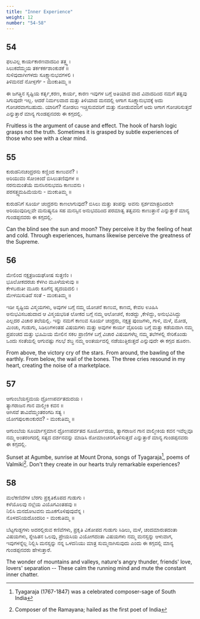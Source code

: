 ```yaml
---
title: "Inner Experience"
weight: 12
number: "54-58"
---
```


## 54
ಫಲವಿಲ್ಲ ಕಾರ್ಯಕಾರಣವಾದದಿಂ ತತ್ತ್ವ ।  
ಸಿಲುಕದೆಮ್ಮಯ ತರ್ಕಕರ್ಕಶಾಂಕುಶಕೆ  ॥  
ಸುಳಿವುದಾಗೀಗಳದು ಸೂಕ್ಷ್ಮಾನುಭವಗಳಲಿ ।  
ತಿಳಿಮನದೆ ನೋಳ್ಪರ್ಗೆ - ಮಂಕುತಿಮ್ಮ ॥

ಈ ಜಗತ್ತಿನ ಸೃಷ್ಟಿಯ ಕರ್ತೃ,ಕರಣ, ಕಾರ್ಯ, ಕಾರಣ ಇವುಗಳ ಬಗ್ಗೆ ಅತಿಯಾದ ವಾದ ವಿವಾದದಿಂದ ನಮಗೆ ತತ್ವವು ಸಿಗುವುದೇ ಇಲ್ಲ. ಆದರೆ ನಿರ್ಮಲವಾದ ಮತ್ತು ತಿಳಿಯಾದ ಮನದಲ್ಲಿ ಆಗಾಗ ಸೂಕ್ಷ್ಮಾನುಭವಕ್ಕೆ ಅದು ಗೋಚರವಾಗಬಹುದು. ಯಾರಿಗೆ? ನೋಡಲು ಇಚ್ಚಿಸುವವರಿಗೆ ಮತ್ತು ನೋಡುವವರಿಗೆ ಅದು ಆಗಾಗ ಗೋಚರಿಸುತ್ತದೆ ಎನ್ನುತ್ತಾರೆ ಮಾನ್ಯ ಗುಂಡಪ್ಪನವರು ಈ ಕಗ್ಗದಲ್ಲಿ.


Fruitless is the argument of cause and effect. The hook of harsh logic grasps not the truth. Sometimes it is grasped by subtle experiences of those who see with a clear mind.

## 55
ಕುರುಡನಿನಚಂದ್ರರನು ಕಣ್ಣಿಂದ ಕಾಣುವನೆ? ।  
ಅರಿಯುವಂ ಸೋಂಕಿಂದೆ ಬಿಸಿಲುತಣಿವುಗಳ ॥  
ನರನುಮಂತೆಯೆ ಮನಸಿನನುಭವದಿ ಕಾಣುವನು ।  
ಪರಸತ್ತ್ವಮಹಿಮೆಯನು - ಮಂಕುತಿಮ್ಮ ॥

ಕುರುಡನಿಗೆ ಸೂರ್ಯ ಚಂದ್ರರನು ಕಾಣಲಾಗುವುದೆ? ಬಿಸಿಲು ಮತ್ತು ತಂಪನ್ನು ಅವನು ಸ್ಪರ್ಶಮಾತ್ರದಿಂದಲೇ ಅರಿಯುವುದಿಲ್ಲವೇ ಮನುಷ್ಯನೂ ಸಹ ಮನಸ್ಸಿನ ಅನುಭವದಿಂದ ಪರಮಾತ್ವ ತತ್ವವನು ಕಾಣುತ್ತಾನೆ ಎನ್ನುತ್ತಾರೆ ಮಾನ್ಯ ಗುಂಡಪ್ಪನವರು ಈ ಕಗ್ಗದಲ್ಲಿ.

Can the blind see the sun and moon? They perceive it by the feeling of heat and cold. Through experiences, humans likewise perceive the greatness of the Supreme.

## 56
ಮೇಲಿಂದ ನಕ್ಷತ್ರಜಯಘೋಷ ಸುತ್ತಣಿಂ ।  
ಭೂಲೋಕದರಚು ಕೆಳಗಿಂ ಮೂಳೆಯಳುವು ॥  
ಕೇಳಬರುತೀ ಮೂರು ಕೂಗೆನ್ನ ಹೃದಯದಲಿ ।  
ಮೇಳಯಿಸುತಿದೆ ಸಂತೆ - ಮಂಕುತಿಮ್ಮ ॥

ಇಡೀ ಸೃಷ್ಟಿಯ ವಿಸ್ಮಯಗಳು, ಅವುಗಳ ಬಗ್ಗೆ ನಮ್ಮ ಯೋಚನೆ ಕಾಣುವ, ಕಾಣದ, ಕೇವಲ ಊಹಿಸಿ ಅನುಭವಿಸಬಹುದಾದ ಆ ವಿಸ್ಮಯಭರಿತ ಲೋಕದ ಬಗ್ಗೆ ನಮ್ಮ ಆಲೋಚನೆ, ಕಂಡದ್ದು ,ಕೇಳಿದ್ದು, ಅನುಭವಿಸಿದ್ದು ಎಲ್ಲದರ ವಿಚಾರ ತಲೆಯಲ್ಲಿ. ಇನ್ನು ನಮಗೆ ಕಾಣುವ ಸೂರ್ಯ ಚಂದ್ರರು, ನಕ್ಷತ್ರ ಪುಂಜಗಳು, ಗಾಳಿ, ಮಳೆ, ಮೋಡ, ಮಿಂಚು, ಗುಡುಗು, ಸಿಡಿಲುಗಳಂತಹ ವಿಷಯಗಳು ಮತ್ತು ಅವುಗಳ ಕಾರ್ಯ ವೈಖರಿಯ ಬಗ್ಗೆ ಮತ್ತು ಕಡೆಯದಾಗಿ ನಮ್ಮ ಪ್ರಪಂಚದ ಮತ್ತು ಭೂಮಿಯ ಮೇಲಿನ ಸಕಲ ಪ್ರಾಣಿಗಳ ಬಗ್ಗೆ ವಿಚಾರ ವಿಷಯಗಳೆಲ್ಲ ನಮ್ಮ ತಲೆಗಳಲ್ಲಿ ಸೇರಿಕೊಂಡು ಒಂದು ಸಂತೆಯಲ್ಲಿ ಆಗುವಷ್ಟು ಗಲಭೆ ಶಬ್ಧ ನಮ್ಮ ಅಂತರ್ಯದಲ್ಲಿ ನಡೆಯುತ್ತಿರುತ್ತದೆ ಎನ್ನುವುದೇ ಈ ಕಗ್ಗದ ಹೂರಣ.

From above, the victory cry of the stars. From around, the bawling of the earthly. From below, the wail of the bones. The three cries resound in my heart, creating the noise of a marketplace.

## 57
ಆಗುಂಬೆಯಸ್ತಮಯ ದ್ರೋಣಪರ್ವತದುದಯ ।  
ತ್ಯಾಗರಾಜನ ಗಾನ ವಾಲ್ಮೀಕಿ ಕವನ ॥  
ಆಗಿಸವೆ ತಾವಿವೆಮ್ಮಂತರಂಗದಿ ಸತ್ಯ ।  
ಯೋಗಪುಲಕಾಂಕುರವ? - ಮಂಕುತಿಮ್ಮ ॥

ಆಗುಂಬೆಯ ಸೂರ್ಯಾಸ್ತಮಾನ ದ್ರೋಣಪರ್ವತದ ಸೂರ್ಯೋದಯ, ತ್ಯಾಗರಾಜನ ಗಾನ ವಾಲ್ಮೀಕಿಯ ಕವನ ಇವೆಲ್ಲವೂ ನಮ್ಮ ಅಂತರಂಗದಲ್ಲಿ ಸತ್ಯದ ದರ್ಶನವನ್ನು ಮಾಡಿಸಿ ರೋಮಾಂಚನಗೊಳಿಸುತ್ತದೆ ಎನ್ನುತ್ತಾರೆ ಮಾನ್ಯ ಗುಂಡಪ್ಪನವರು ಈ ಕಗ್ಗದಲ್ಲಿ.

Sunset at Agumbe, sunrise at Mount Drona, songs of Tyagaraja[^20], poems of Valmiki[^21]. Don't they create in our hearts truly remarkable experiences?

## 58
ಮಲೆಕಣಿವೆಗಳ ಬೆರಗು ಪ್ರಕೃತಿಕೊಪದ ಗುಡುಗು ।  
ಕಳೆಯೊಲವು ನಲ್ಲೆಯ ವಿಯೊಗವಿಂತಹವು ॥  
ನಿಲಿಸಿ ಮನದೋಟವನು ಮೂಕಗೊಳಿಪುವುವೆನ್ನ ।  
ನೊಳದನಿಯದೊಂದರಿಂ - ಮಂಕುತಿಮ್ಮ ॥

ಬೆಟ್ಟಗುಡ್ಡಗಳು ಅದರಲ್ಲಿರುವ ಕಣಿವೆಗಳು, ಪ್ರಕೃತಿ ವಿಕೋಪದ ಗುಡುಗು ಸಿಡಿಲು, ಮಳೆ, ಚಂದಮಾರುತದಂತಾ ವಿಷಯಗಳು, ಸ್ನೇಹಿತನ ಒಲವು, ಪ್ರೇಯಸಿಯ ವಿಯೋಗದಂತಾ ವಿಷಯಗಳು ನಮ್ಮ ಮನಸ್ಸನ್ನು ಆಳುವಾಗ, ಇವುಗಳನ್ನೆಲ್ಲ ನಿಲ್ಲಿಸಿ ಮನಸ್ಸನ್ನು ನನ್ನ ಒಳದನಿಯು ಮಾತ್ರ ಸುಮ್ಮನಾಗಿಸುವುದು ಎಂದು ಈ ಕಗ್ಗದಲ್ಲಿ ಮಾನ್ಯ ಗುಂಡಪ್ಪನವರು ಹೇಳುತ್ತಾರೆ.

The wonder of mountains and valleys, nature's angry thunder, friends' love, lovers' separation -- These calm the running mind and mute the constant inner chatter.

[^20]: Tyagaraja (1767-1847) was a celebrated composer-sage of South India
[^21]: Composer of the Ramayana; hailed as the first poet of India